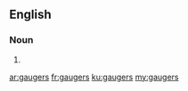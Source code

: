 ==English==

===Noun===
{{head|en|noun plural form}}

# {{plural of|gauger|lang=en}}

[[ar:gaugers]]
[[fr:gaugers]]
[[ku:gaugers]]
[[my:gaugers]]